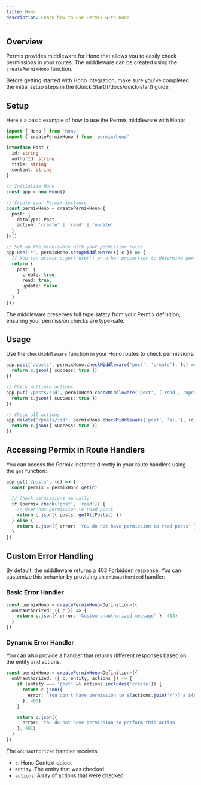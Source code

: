 ```yaml
---
title: Hono
description: Learn how to use Permix with Hono
---
```


## Overview

Permix provides middleware for Hono that allows you to easily check permissions in your routes. The middleware can be created using the `createPermixHono` function.

<Callout>
Before getting started with Hono integration, make sure you've completed the initial setup steps in the [Quick Start](/docs/quick-start) guide.
</Callout>

<Steps>

<Step>

## Setup

Here's a basic example of how to use the Permix middleware with Hono:

```ts twoslash
import { Hono } from 'hono'
import { createPermixHono } from 'permix/hono'

interface Post {
  id: string
  authorId: string
  title: string
  content: string
}

// Initialize Hono
const app = new Hono()

// Create your Permix instance
const permixHono = createPermixHono<{
  post: {
    dataType: Post
    action: 'create' | 'read' | 'update'
  }
}>()

// Set up the middleware with your permission rules
app.use('*', permixHono.setupMiddleware(({ c }) => {
  // You can access c.get('user') or other properties to determine permissions
  return {
    post: {
      create: true,
      read: true,
      update: false
    }
  }
}))
```

<Callout>
The middleware preserves full type safety from your Permix definition, ensuring your permission checks are type-safe.
</Callout>

</Step>

<Step>

## Usage

Use the `checkMiddleware` function in your Hono routes to check permissions:

```ts
app.post('/posts', permixHono.checkMiddleware('post', 'create'), (c) => {
  return c.json({ success: true })
})

// Check multiple actions
app.put('/posts/:id', permixHono.checkMiddleware('post', ['read', 'update']), (c) => {
  return c.json({ success: true })
})

// Check all actions
app.delete('/posts/:id', permixHono.checkMiddleware('post', 'all'), (c) => {
  return c.json({ success: true })
})
```

</Step>

<Step>

## Accessing Permix in Route Handlers

You can access the Permix instance directly in your route handlers using the `get` function:

```ts
app.get('/posts', (c) => {
  const permix = permixHono.get(c)

  // Check permissions manually
  if (permix.check('post', 'read')) {
    // User has permission to read posts
    return c.json({ posts: getAllPosts() })
  } else {
    return c.json({ error: 'You do not have permission to read posts' }, 403)
  }
})
```

</Step>

</Steps>

## Custom Error Handling

By default, the middleware returns a 403 Forbidden response. You can customize this behavior by providing an `onUnauthorized` handler:

### Basic Error Handler

```ts
const permixHono = createPermixHono<Definition>({
  onUnauthorized: ({ c }) => {
    return c.json({ error: 'Custom unauthorized message' }, 403)
  }
})
```

### Dynamic Error Handler

You can also provide a handler that returns different responses based on the entity and actions:

```ts
const permixHono = createPermixHono<Definition>({
  onUnauthorized: ({ c, entity, actions }) => {
    if (entity === 'post' && actions.includes('create')) {
      return c.json({
        error: `You don't have permission to ${actions.join('/')} a ${entity}`
      }, 403)
    }

    return c.json({
      error: 'You do not have permission to perform this action'
    }, 401)
  }
})
```

The `onUnauthorized` handler receives:
- `c`: Hono Context object
- `entity`: The entity that was checked
- `actions`: Array of actions that were checked
